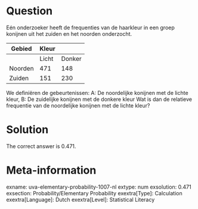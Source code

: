 Question
========

Eén onderzoeker heeft de frequenties van de haarkleur in een groep konijnen uit het zuiden en het noorden onderzocht.


|Gebied|Kleur|
|-|-|-|
| |Licht|Donker|
|Noorden|471|148|
|Zuiden|151|230|

We definiëren de gebeurtenissen:
A: De noordelijke konijnen met de lichte kleur,
B: De zuidelijke konijnen met de donkere kleur
Wat is dan de relatieve frequentie van de noordelijke konijnen met de lichte kleur? 

Solution
========

The correct answer is 0.471.

Meta-information
================
exname: uva-elementary-probability-1007-nl
extype: num
exsolution: 0.471
exsection: Probability/Elementary Probability
exextra[Type]: Calculation
exextra[Language]: Dutch
exextra[Level]: Statistical Literacy
